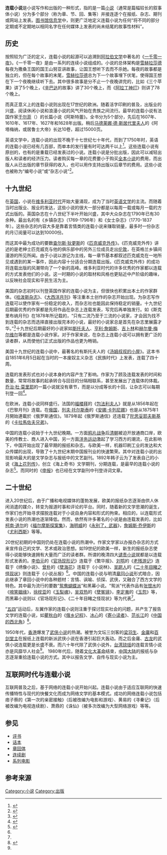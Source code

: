 {{Grammar|time=2011/11/29}}
{{NoteTA
| G1  = IT
}}
'''连载小说'''是小说写作和出版的一种形式，指的是一篇[[小说|小说]]（通常是篇幅较长的叙事体小说）分为多个部分（称为章、节、回、集等）并接连逐个在报纸、杂志、期刊或网站上发表。[[图书馆信息学|图书馆信息学]]中，则更广泛地定义连载小说为任何“将不同的部分定期或不定期地以相同名字在任何媒体上发表的尚未结尾的故事性材料”。

== 历史 ==
按照较为广泛的定义，连载小说的起源可以追溯到[[阿拉伯文学|阿拉伯文学]]中著名的《[[一千零一夜|一千零一夜]]》。《一千零一夜》是由一系列的连续小说组成的。小说的总体架构是[[雪赫拉莎德|雪赫拉莎德]]每夜为撒桑王国的国王山努亚讲故事，让国王想听下去而不杀她。每夜的故事都是独立的，但在每个故事的末尾，[[雪赫拉莎德|雪赫拉莎德]]总为下一个故事埋下伏笔，使得国王想在下一个夜晚继续听下去。其中很多故事是分不止一个夜晚讲完的，比如《三个苹果》讲了5个晚上，《[[辛巴达|辛巴达]]的故事》讲了30个晚上，而《[[阿拉丁神灯|阿拉丁神灯]]》则讲了78个晚上。

而真正意义上的连载小说则出现在17世纪的欧洲。随着活字印刷的普及，出版业的兴盛，阅读休闲小说和浪漫小说的风气开始在贵族之间流行。最早的连载小说有法国作家[[于尔菲|于尔菲]]（{{lang|fr|Honoré d'Urfé}}）的长篇小说《阿斯特蕾》。全书分为5个部分，先后在1607年、1610年、1617年、1627年和1628年出版。稍后[[马德莱娜·德·斯居代里夫人|马德莱娜·德·斯居代里夫人]]的《阿塔梅纳，或居鲁士大帝》长达10卷，超过15000页。

英语文学中，连载小说的出现不晚于十七世纪七十年代，而到了1750年时，英语的连载小说已经有几百部，而单本的发行量有时可达两千以上<ref>{{cite book |title= Serializing Fiction in the Victorian Press |url= https://archive.org/details/serializingficti00lawg |last= Law |first= Graham ||year= 2000 |publisher= Palgrave |location= New York & Hampshire, UK |isbn= 0312235747 |pages=[https://archive.org/details/serializingficti00lawg/page/n25 3]|accessdate= October 23, 2011}}</ref>。这些连载小说有原创的，也有的是重载已经发表过的小说。连载小说是分批出版，因此可以减轻出版人和读者的经济压力。读者购买每一章的花费要小于购买[[全本小说|全本小说]]的费用，而出版人从已出版的章节获得的收入，也可以用作支持出版以后章节的费用。这些小说也被称为“编号小说”或“杂志小说”<ref>{{cite book |title= Serializing Fiction in the Victorian Press |url= https://archive.org/details/serializingficti00lawg |last= Law |first= Graham ||year= 2000 |publisher= Palgrave |location= New York & Hampshire, UK |isbn= 0312235747 |pages=[https://archive.org/details/serializingficti00lawg/page/n26 4]|accessdate= October 23, 2011}}</ref>。

== 十九世纪 ==
在[[英国|英国]]，小说在[[维多利亚时代|维多利亚时代]]开始大量涌现，成为了当时[[英语文学|英语文学]]的主流。而随着当时出版业、报业的发达，这些小说的很大一部分都是以每周一载或每月一载的方式出版的。英国杂志在十八世纪下半叶开始兴盛，其中大众杂志在1790年已有30余种。最出名的有《乡镇杂志》（1769-1796年）和《女士杂志》（1770-1837年）。这些杂志的内容大多是靠着言情类的连载小说来赚取销量，最多时一份杂志的月订阅量可以达到10000份。

而这其中最为成功的要数[[查尔斯·狄更斯|查尔斯·狄更斯]]的《[[匹克威克外传|匹克威克外传]]》。《匹克威克外传》讲述的是老绅士匹克威克与他的俱乐部中的另外三位成员走出[[伦敦|伦敦]]，在英格兰乡镇间漫游的所见所闻。由于小说以游记为主线，每一章节基本都叙述匹克威克在一地所见或遇到的某一事件，因此内容十分适合分期连载出版。《匹克威克外传》的成功将连载出版的风潮带向了一个新的高峰。维多利亚时代的许多优秀的作家都以连载的方式发表他们的小说。这一时期的小说的取材和风格也更贴近中产阶级的趣味，以反映社会现实和平民生活为主。

美国的杂志初时以刊登英国作家的连载小说为主，但很快也积累出本土的作家群体。《[[哈泼斯|哈泼斯杂志]]》、《[[大西洋月刊|大西洋月刊]]》等注重本土创作的杂志开始出现。为杂志写作连载可以使作家有一份稳定的收入，而杂志社也能因此保持稳定的销量。十九世纪后期最优秀的作家都是先将作品在杂志上连载发表，写完后再单独发行。如《斯克里布纳月刊》在1878年所记载的，“只有二流乃至于三流的小说家，才会因为找不到连载的杂志而选择直接出版完本的小说，最好的小说家总是首先在杂志里展露才华。”<ref>{{cite book |title= AMERICAS CONTINUING STORY An Introduction to Serial Fiction, 1850-1900 |last= Lund |first= Michael |year= 1993 |publisher= Wayne State University Press  |location=Detroit |isbn= 0814324010|pages= 51| accessdate=2011-11-25}}</ref>十九世纪后期最好的小说家如[[哈里特·伊丽莎白·比彻·斯托|斯托夫人]]、[[亨利·詹姆斯|亨利·詹姆斯]]、[[魯德亞德·吉卜林|吉卜林]]和[[赫尔曼·梅尔维尔|赫尔曼·梅尔维尔]]等都是连载小说作家。对于作家来说，在杂志上连载小说可以拥有更广泛的读者群，从而使他们正式出版的作品也更为畅销。

美国十九世纪的连载小说中，最著名的有斯托夫人的《[[汤姆叔叔的小屋|汤姆叔叔的小屋]]》。这本书自1851年6月5日起在当时的一本废奴主义杂志《民族时代》上发表，连载了四十周。

连载的发表形式也对小说本身的内容产生了影响。作家为了顾及连载发表的时间和数量，常常将故事的起承转合与回目的分隔相联系，甚至发展出了连载体的体裁。[[乔治·杜·莫里耶|乔治·杜·莫里耶]]的一篇小说就没有章节，而是以分成等长的十回，让杂志可以每期刊登一回<ref>{{cite book |title= AMERICAS CONTINUING STORY An Introduction to Serial Fiction, 1850-1900 |last= Lund |first= Michael |year= 1993 |publisher= Wayne State University Press  |location=Detroit|isbn= 0814324010|pages=1| accessdate=2011-11-25}}</ref>。

在欧洲，连载小说同样盛行。法国的[[福楼拜|福楼拜]]的《[[包法利夫人|包法利夫人]]》就是从1856年起在《巴黎月刊》连载。在[[俄国|俄国]]，[[列夫·托尔斯泰|列夫·托尔斯泰]]的《[[安娜·卡列尼娜|安娜·卡列尼娜]]》也是从1875年1月開始連載於《俄罗斯通信》。1879年起《俄罗斯通信》还连载了[[陀思妥耶夫斯基|陀思妥耶夫斯基]]的《[[卡拉馬佐夫兄弟|卡拉馬佐夫兄弟]]》。

中国的连载小说始于十九世纪晚期。一方面[[鸦片战争|鸦片战争]]后[[清朝|清朝]]被迫开放通商口岸，欧美的传教士、商人进入中国，另一方面[[洋务运动|洋务运动]]激起了学习西方的潮流，在此影响下，中国开始出现了最早期的报纸和杂志。与欧美一样，机器印刷工业的发达和大众传媒的出现，导致了十九世纪末期中国报刊业的快速繁荣。其中对连载小说的出现影响最大的是文学杂志与报纸中的文艺副刊。1892年韩子云为了发表自己的小说《[[海上花列传|海上花列传]]》，创立《海上奇书》文学期刊，分期连载，是最早的连载小说的杂志<ref name="ss">{{cite journal|title= 报刊的出现与连载小说的兴起 |author = 颜琳  於可训  |year= 1993 |journal = 《山西师大学报(社会科学版)》 |volume = 2001年01期 |accessdate=2011-11-25}}</ref>。而同时的《[[申报|申报]]》也已经在文学副刊中刊登诗词文章。

== 二十世纪 ==
进入20世纪后，由于广播和电视媒体的蓬勃发展，欧美的报纸杂志逐渐由供人休闲消遣的媒介，转变为报道时事和评论的平台。同时，随着新的文学思潮的诞生，作家们也开始寻求摆脱连载对于小说自身内容和形式的拘束。相应的，以连载形式发表小说的热潮也逐渐降低。然而，依然有许多著名的小说是由连载发表的，比如[[柯南·道尔|柯南·道尔]]的《[[福尔摩斯探案集|福尔摩斯探案集]]》，[[海明威|海明威]]的《[[永别了，武器|永别了，武器]]》，[[詹姆斯·乔伊斯|詹姆斯·乔伊斯]]的《[[尤利西斯|尤利西斯]]》等等。

20世纪初期的中国则仍处在连载小说的热潮中。作家文学家以办报办杂志的方式来宣传自己的文学、艺术或政治思想。如19世纪的欧美一样，新生的报纸杂志使得小说能够快速拥有大量而广泛的读者群。所谓的晚清四大[[谴责小说|谴责小说]]就都是以连载形式发表的。[[李伯元|李伯元]]的《[[官场现形记|官场现形记]]》连载于《繁华报》、[[刘鹗|刘鹗]]的《[[老残游记|老残游记]]》连载于《绣像小说》、[[曾朴|曾朴]]的《[[孽海花|孽海花]]》连载于《小说林》、[[吴趼人|吴趼人]]的《[[二十年目睹之怪现状|二十年目睹之怪现状]]》则连载于《小说丛报》<ref name="ss"/>。中国的连载小说与明清[[章回小说|章回小说]]形式暗合，因此继承了章回小说中的各种题材：言情、讽喻、侦探、武侠，又融合了西方文学的特色。其中最为流行的要数“[[鸳鸯蝴蝶派|鸳鸯蝴蝶派]]”和黑幕小说。“鸳派”代表作品有[[张恨水|张恨水]]的《[[啼笑姻缘|啼笑姻缘]]》，[[徐枕亚|徐枕亚]]的《[[玉梨魂|玉梨魂]]》，[[吴双热|吴双热]]的《[[孽冤镜|孽冤镜]]》，[[李定夷|李定夷]]的《[[玉怨|玉怨]]》等，而黑幕小说则以《官场现形记》、《二十年目睹之怪现状》等为代表<ref name="ss"/>。

“[[五四|五四]]”运动后，左翼作家的连载小说则注重于探讨现实社会的问题，并产生了报告文学的连载小说，如[[瞿秋白|瞿秋白]]的《[[俄乡记程|俄乡记程]]》、[[冰心|冰心]]的《[[寄小读者|寄小读者]]》、[[范长江|范长江]]的《[[中国的西北角|中国的西北角]]》<ref name="qj">{{cite journal|title=无连载不报纸 重回那些影响一代人的连载事儿|url=http://media.gxnews.com.cn/staticpages/20100517/newgx4bf1017b-2952524-1.shtml|journal=《 钱江晚报》|accessdate=2011-11-25}}{{dead link|date=2018年4月 |bot=InternetArchiveBot |fix-attempted=yes }}</ref>。

1950年代，[[香港|香港]]爆发了[[武侠小说|武侠小说]]的热潮。被誉为文坛三剑客的[[梁羽生|梁羽生]]、[[金庸|金庸]]和[[百剑堂主|百剑堂主]]在报纸上连载的新派武侠小说在香港引起巨大轰动。而之后金庸、[[古龙|古龙]]的武侠小说连载更是长盛不衰。而六十年代除了武侠小说外，[[台湾|台湾]][[琼瑶|琼瑶]]的连载言情小说亦是风靡华人社会<ref name="qj"/>。
1980年代后，随着[[文化大革命|文化大革命]]结束，[[中国大陆|中国大陆]]的报纸与杂志逐渐重拾连载小说的方式。其中以报告文学、自传与现实小说为主。

== 互联网时代与连载小说 ==
互联网普及之后，基于网络的连载小说开始兴起。连载小说由于适应互联网的快速传播特性与现代的快餐文化而成为网络文学的基本模式。成功的网络连载小说包括痞子蔡的《第一次的亲密接触》（后被改编为电影和游戏）、黄易的《寻秦记》（后被改编为电视连续剧）、萧鼎的《诛仙》（被多次改编为大型网络游戏）等等。

== 参见 ==
*[[评书|评书]]
*[[话本|话本]]
*[[章回体|章回体]]
*[[连续剧|连续剧]]
*[[系列电影|系列电影]]

==参考来源==
{{Reflist}}

[[Category:小说|Category:小说]]

[[Category:出版|Category:出版]]